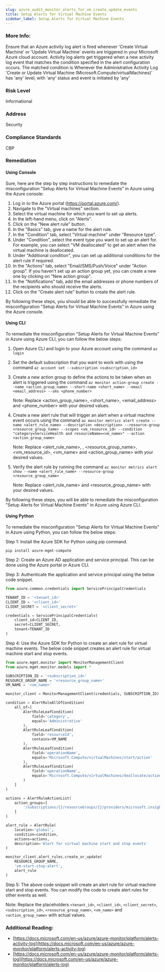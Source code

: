 ```yaml
---
slug: azure_audit_monitor_alerts_for_vm_create_update_events
title: Setup Alerts for Virtual Machine Events
sidebar_label: Setup Alerts for Virtual Machine Events
---
```


### More Info:

Ensure that an Azure activity log alert is fired whenever 'Create Virtual Machine' or 'Update Virtual Machine' events are triggered in your Microsoft Azure cloud account. Activity log alerts get triggered when a new activity log event that matches the condition specified in the alert configuration occurs. The matched condition is Whenever the Administrative Activity Log 'Create or Update Virtual Machine (Microsoft.Compute/virtualMachines)' has 'any' level, with 'any' status and event is initiated by 'any'

### Risk Level

Informational

### Address

Security

### Compliance Standards

CBP

### Remediation

#### Using Console

Sure, here are the step by step instructions to remediate the misconfiguration "Setup Alerts for Virtual Machine Events" in Azure using the Azure console:

1. Log in to the Azure portal (https://portal.azure.com/).
2. Navigate to the "Virtual machines" section.
3. Select the virtual machine for which you want to set up alerts.
4. In the left-hand menu, click on "Alerts".
5. Click on the "New alert rule" button.
6. In the "Basics" tab, give a name for the alert rule.
7. In the "Condition" tab, select "Virtual machine" under "Resource type".
8. Under "Condition", select the event type you want to set up an alert for. For example, you can select "VM deallocated" to get an alert when the virtual machine is deallocated.
9. Under "Additional condition", you can set up additional conditions for the alert rule if required.
10. In the "Actions" tab, select "Email/SMS/Push/Voice" under "Action group". If you haven't set up an action group yet, you can create a new one by clicking on "New action group".
11. In the "Notifications" tab, add the email addresses or phone numbers of the recipients who should receive the alerts.
12. Click on the "Create alert rule" button to create the alert rule.

By following these steps, you should be able to successfully remediate the misconfiguration "Setup Alerts for Virtual Machine Events" in Azure using the Azure console.

#### Using CLI

To remediate the misconfiguration "Setup Alerts for Virtual Machine Events" in Azure using Azure CLI, you can follow the below steps:

1. Open Azure CLI and login to your Azure account using the command `az login`

2. Set the default subscription that you want to work with using the command `az account set --subscription <subscription_id>`

3. Create a new action group to define the actions to be taken when an alert is triggered using the command `az monitor action-group create --name <action_group_name> --short-name <short_name> --email <email_address> --sms <phone_number>`

   Note: Replace <action_group_name>, <short_name>, <email_address> and <phone_number> with your desired values.

4. Create a new alert rule that will trigger an alert when a virtual machine event occurs using the command `az monitor metrics alert create --name <alert_rule_name> --description <description> --resource-group <resource_group_name> --scopes <vm_resource_id> --condition "category=ServiceHealth and resourceName=<vm_name>" --action <action_group_name>`

   Note: Replace <alert_rule_name>, <description>, <resource_group_name>, <vm_resource_id>, <vm_name> and <action_group_name> with your desired values.

5. Verify the alert rule by running the command `az monitor metrics alert show --name <alert_rule_name> --resource-group <resource_group_name>`

   Note: Replace <alert_rule_name> and <resource_group_name> with your desired values.

By following these steps, you will be able to remediate the misconfiguration "Setup Alerts for Virtual Machine Events" in Azure using Azure CLI.

#### Using Python

To remediate the misconfiguration "Setup Alerts for Virtual Machine Events" in Azure using Python, you can follow the below steps:

Step 1: Install the Azure SDK for Python using pip command.

```
pip install azure-mgmt-compute
```

Step 2: Create an Azure AD application and service principal. This can be done using the Azure portal or Azure CLI.

Step 3: Authenticate the application and service principal using the below code snippet.

```python
from azure.common.credentials import ServicePrincipalCredentials

TENANT_ID = '<tenant_id>'
CLIENT_ID = '<client_id>'
CLIENT_SECRET = '<client_secret>'

credentials = ServicePrincipalCredentials(
    client_id=CLIENT_ID,
    secret=CLIENT_SECRET,
    tenant=TENANT_ID
)
```

Step 4: Use the Azure SDK for Python to create an alert rule for virtual machine events. The below code snippet creates an alert rule for virtual machine start and stop events.

```python
from azure.mgmt.monitor import MonitorManagementClient
from azure.mgmt.monitor.models import *

SUBSCRIPTION_ID = '<subscription_id>'
RESOURCE_GROUP_NAME = '<resource_group_name>'
VM_NAME = '<vm_name>'

monitor_client = MonitorManagementClient(credentials, SUBSCRIPTION_ID)

condition = AlertRuleAllOfCondition(
    all_of=[
        AlertRuleLeafCondition(
            field='category',
            equals='Administrative'
        ),
        AlertRuleLeafCondition(
            field='resourceId',
            contains=VM_NAME
        ),
        AlertRuleLeafCondition(
            field='operationName',
            equals='Microsoft.Compute/virtualMachines/start/action'
        ),
        AlertRuleLeafCondition(
            field='operationName',
            equals='Microsoft.Compute/virtualMachines/deallocate/action'
        )
    ]
)

actions = AlertRuleActionList(
    action_groups=[
        '/subscriptions/{}/resourceGroups/{}/providers/microsoft.insights/actionGroups/<action_group_name>'.format(SUBSCRIPTION_ID, RESOURCE_GROUP_NAME)
    ]
)

alert_rule = AlertRule(
    location='global',
    condition=condition,
    actions=actions,
    description='Alert for virtual machine start and stop events'
)

monitor_client.alert_rules.create_or_update(
    RESOURCE_GROUP_NAME,
    'vm-start-stop-alert',
    alert_rule
)
```

Step 5: The above code snippet will create an alert rule for virtual machine start and stop events. You can modify the code to create alert rules for other events as well.

Note: Replace the placeholders `<tenant_id>`, `<client_id>`, `<client_secret>`, `<subscription_id>`, `<resource_group_name>`, `<vm_name>` and `<action_group_name>` with actual values.


### Additional Reading:

- [https://docs.microsoft.com/en-us/azure/azure-monitor/platform/alerts-activity-log](https://docs.microsoft.com/en-us/azure/azure-monitor/platform/alerts-activity-log) 
- [https://docs.microsoft.com/en-us/azure/azure-monitor/platform/alerts-log](https://docs.microsoft.com/en-us/azure/azure-monitor/platform/alerts-log) 


